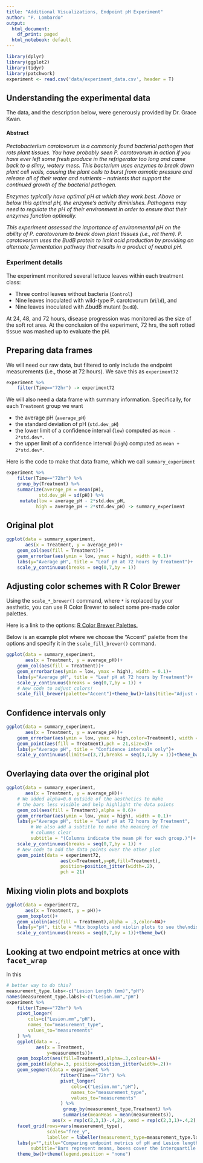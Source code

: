```yaml
---
title: "Additional Visualizations, Endpoint pH Experiment"
author: "P. Lombardo"
output:
  html_document:
    df_print: paged
  html_notebook: default
---
```


```r
library(dplyr)
library(ggplot2)
library(tidyr)
library(patchwork)
experiment <- read.csv('data/experiment_data.csv', header = T)
```

## Understanding the experimental data
The data, and the description below, were generously provided by Dr. Grace Kwan.

#### Abstract

*Pectobacterium carotovorum is a commonly found bacterial pathogen that rots plant tissues. You have probably seen P. carotovorum in action if you have ever left some fresh produce in the refrigerator too long and came back to a slimy, watery mess. This bacterium uses enzymes to break down plant cell walls, causing the plant cells to burst from osmotic pressure and release all of their water and nutrients -- nutrients that support the continued growth of the bacterial pathogen.*

*Enzymes typically have optimal pH at which they work best. Above or below this optimal pH, the enzyme's activity diminishes. Pathogens may need to regulate the pH of their environment in order to ensure that their enzymes function optimally. *

*This experiment assessed the importance of environmental pH on the ability of P. carotovorum to break down plant tissues (i.e., rot them). P. carotovorum uses the BudB protein to limit acid production by providing an alternate fermentation pathway that results in a product of neutral pH.*

### Experiment details
The experiment monitored several lettuce leaves within each treatment class:

* Three control leaves without bacteria (`Control`)
* Nine leaves inoculated with wild-type P. carotovorum (`Wild`), and
* Nine leaves inoculated with $\Delta$budB mutant (`budB`).

At 24, 48, and 72 hours, disease progression was monitored as the size of the soft rot area. At the conclusion of the experiment, 72 hrs, the soft rotted tissue was mashed up to evaluate the pH.


## Preparing data frames
We will need our raw data, but filtered to only include the endpoint measurements (i.e., those at 72 hours). We save this as `experiment72`
```r
experiment %>% 
    filter(Time=="72hr") -> experiment72
```

We will also need a data frame with summary information. Specifically, for each `Treatment` group we want

* the average pH (`average_pH`)
* the standard deviation of pH (`std.dev_pH`)
* the lower limit of a confidence interval (`low`) computed as `mean - 2*std.dev*`.
* the upper limit of a confidence interval (`high`) computed as `mean + 2*std.dev*`.

Here is the code to make that data frame, which we call `summary_experiment`
```r
experiment %>% 
    filter(Time=="72hr") %>%
    group_by(Treatment) %>%
    summarize(average_pH = mean(pH),
            std.dev_pH = sd(pH)) %>%
     mutate(low = average_pH - 2*std.dev_pH,
           high = average_pH + 2*std.dev_pH) -> summary_experiment
```

## Original plot

```r
ggplot(data = summary_experiment,     
       aes(x = Treatment, y = average_pH))+
    geom_col(aes(fill = Treatment))+
    geom_errorbar(aes(ymin = low, ymax = high), width = 0.1)+
    labs(y="Average pH", title = "Leaf pH at 72 hours by Treatment")+
    scale_y_continuous(breaks = seq(0,7,by = 1))
```


## Adjusting color schemes with R Color Brewer
Using the `scale_*_brewer()` command, where `*` is replaced by your aesthetic, you can use R Color Brewer to select some pre-made color palettes.

Here is a link to the options: [R Color Brewer Palettes.](https://r-graph-gallery.com/38-rcolorbrewers-palettes.html)

Below is an example plot where we choose the "Accent" palette from the options and specify it in the `scale_fill_brewer()` command.
```r
ggplot(data = summary_experiment,     
       aes(x = Treatment, y = average_pH))+
    geom_col(aes(fill = Treatment))+
    geom_errorbar(aes(ymin = low, ymax = high), width = 0.1)+
    labs(y="Average pH", title = "Leaf pH at 72 hours by Treatment")+
    scale_y_continuous(breaks = seq(0,7,by = 1)) +
    # New code to adjust colors!
    scale_fill_brewer(palette="Accent")+theme_bw()+labs(title="Adjust color schemes with `brewer`")
```


## Confidence intervals only
```r
ggplot(data = summary_experiment,     
       aes(x = Treatment, y = average_pH))+
    geom_errorbar(aes(ymin = low, ymax = high,color=Treatment), width = 0.5,linewidth=.7)+
    geom_point(aes(fill = Treatment),pch = 21,size=3)+
    labs(y="Average pH", title = "Confidence intervals only")+
    scale_y_continuous(limits=c(3,7),breaks = seq(3,7,by = 1))+theme_bw()

```

## Overlaying data over the original plot
```r
ggplot(data = summary_experiment,     
       aes(x = Treatment, y = average_pH))+
    # We added alpha=0.6 outside of the aesthetics to make 
    # the bars less visible and help highlight the data points 
    geom_col(aes(fill = Treatment),alpha = 0.6)+
    geom_errorbar(aes(ymin = low, ymax = high), width = 0.1)+
    labs(y="Average pH", title = "Leaf pH at 72 hours by Treatment",
         # We also add a subtitle to make the meaning of the 
         # columns clear
         subtitle = "(Columns indicate the mean pH for each group.)")+
    scale_y_continuous(breaks = seq(0,7,by = 1)) + 
    # New code to add the data points over the other plot
    geom_point(data = experiment72,
                    aes(x=Treatment,y=pH,fill=Treatment),
                    position=position_jitter(width=.2),
                    pch = 21)
```


## Mixing violin plots and boxplots
```r
ggplot(data = experiment72,     
       aes(x = Treatment, y = pH))+
    geom_boxplot()+
    geom_violin(aes(fill = Treatment),alpha = .3,color=NA)+
    labs(y="pH", title = "Mix boxplots and violin plots to see the\ndistributions by treatment group")+
    scale_y_continuous(breaks = seq(0,7,by = 1))+theme_bw()
```

## Looking at two endpoint metrics at once with `facet_wrap`
In this
```r
# better way to do this?
measurement_type.labs<-c("Lesion Length (mm)","pH")
names(measurement_type.labs)<-c("Lesion.mm","pH")
experiment %>%
    filter(Time=="72hr") %>%
    pivot_longer(
        cols=c("Lesion.mm","pH"),
        names_to="measurement_type",
        values_to="measurements"
    ) %>% 
    ggplot(data = .,
           aes(x = Treatment,
               y=measurements))+
    geom_boxplot(aes(fill=Treatment),alpha=.3,colour=NA)+
    geom_point(alpha=.3, position=position_jitter(width=.2))+
    geom_segment(data = experiment %>%
                    filter(Time=="72hr") %>%
                    pivot_longer(
                        cols=c("Lesion.mm","pH"),
                        names_to="measurement_type",
                        values_to="measurements"
                    ) %>%
                     group_by(measurement_type,Treatment) %>%
                     summarise(meanMeas = mean(measurements)),
                 aes(x = rep(c(2,3,1)-.4,2), xend = rep(c(2,3,1)+.4,2), y = meanMeas, yend=meanMeas,color=Treatment))+
    facet_grid(rows=vars(measurement_type),
               scales="free_y",
               labeller = labeller(measurement_type=measurement_type.labs))+
    labs(y="",title="Comparing endpoint metrics of pH and Lesion length (mm)",
         subtitle="Bars represent means, boxes cover the interquartile range.")+
    theme_bw()+theme(legend.position = "none")
```


